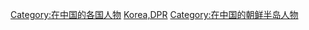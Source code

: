 [[Category:在中国的各国人物|Category:在中国的各国人物]]
[[Category:在外國的朝鮮人|Korea,DPR]]
[[Category:在中国的朝鲜半岛人物|Category:在中国的朝鲜半岛人物]]
